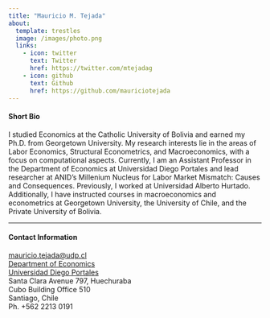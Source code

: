 ```yaml
---
title: "Mauricio M. Tejada"
about:
  template: trestles
  image: /images/photo.png
  links:
    - icon: twitter
      text: Twitter
      href: https://twitter.com/mtejadag
    - icon: github
      text: Github
      href: https://github.com/mauriciotejada
---
```


#### Short Bio

I studied Economics at the Catholic University of Bolivia and earned my Ph.D. from Georgetown University. My research interests lie in the areas of Labor Economics, Structural Econometrics, and Macroeconomics, with a focus on computational aspects. Currently, I am an Assistant Professor in the Department of Economics at Universidad Diego Portales and lead researcher at ANID's Millenium Nucleus for Labor Market Mismatch: Causes and Consequences. Previously, I worked at Universidad Alberto Hurtado. Additionally, I have instructed courses in macroeconomics and econometrics at Georgetown University, the University of Chile, and the Private University of Bolivia.

---

#### Contact Information

[mauricio.tejada@udp.cl](mailto:mauricio.tejada@udp.cl) \
[Department of Economics](https://economia.udp.cl/) \
[Universidad Diego Portales](https://www.udp.cl/) \
Santa Clara Avenue 797, Huechuraba \
Cubo Building Office 510 \
Santiago, Chile \
Ph. +562 2213 0191
